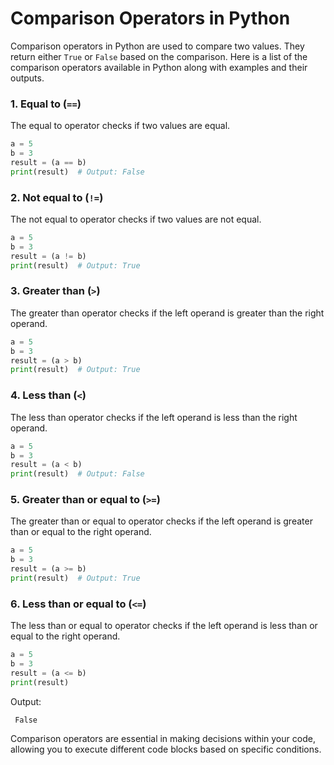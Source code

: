 # Comparison Operators in Python

Comparison operators in Python are used to compare two values. They return either `True` or `False` based on the comparison. Here is a list of the comparison operators available in Python along with examples and their outputs.

### 1. Equal to (`==`)

The equal to operator checks if two values are equal.

```python copy showLineNumbers
a = 5
b = 3
result = (a == b)
print(result)  # Output: False
```

### 2. Not equal to (`!=`)

The not equal to operator checks if two values are not equal.

```python copy showLineNumbers
a = 5
b = 3
result = (a != b)
print(result)  # Output: True
```

### 3. Greater than (`>`)

The greater than operator checks if the left operand is greater than the right operand.

```python copy showLineNumbers
a = 5
b = 3
result = (a > b)
print(result)  # Output: True
```

### 4. Less than (`<`)

The less than operator checks if the left operand is less than the right operand.

```python copy showLineNumbers
a = 5
b = 3
result = (a < b)
print(result)  # Output: False
```

### 5. Greater than or equal to (`>=`)

The greater than or equal to operator checks if the left operand is greater than or equal to the right operand.

```python copy showLineNumbers
a = 5
b = 3
result = (a >= b)
print(result)  # Output: True
```

### 6. Less than or equal to (`<=`)

The less than or equal to operator checks if the left operand is less than or equal to the right operand.

```python copy showLineNumbers copy showLineNumbers
a = 5
b = 3
result = (a <= b)
print(result)  
```
 Output: 
```
 False
```

Comparison operators are essential in making decisions within your code, allowing you to execute different code blocks based on specific conditions.
